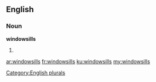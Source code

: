 ==English==

===Noun===
'''windowsills'''

# {{plural of|windowsill}}

[[Category:English plurals]]

[[ar:windowsills]]
[[fr:windowsills]]
[[ku:windowsills]]
[[my:windowsills]]